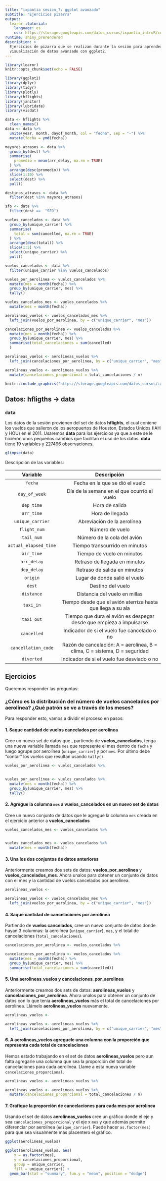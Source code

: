 ```yaml
---
title: "ixpantia sesion_7: ggplot avanzado"
subtitle: "Ejercicios pizarra"
output: 
  learnr::tutorial:
    language: es
    css: https://storage.googleapis.com/datos_cursos/ixpantia_introR/custom_css.css
runtime: shiny_prerendered
description: >
  Ejercicios de pizarra que se realizan durante la sesión para aprender sobre
  visualización de datos avanzado con ggplot2.
---
```


<style>
@import url('https://fonts.googleapis.com/css2?family=Roboto+Mono&family=Roboto+Slab&family=Source+Sans+Pro:wght@300;400&display=swap');

@import url('https://fonts.googleapis.com/css2?family=Lato&display=swap');
</style> 

```r
library(learnr)
knitr::opts_chunk$set(echo = FALSE)

library(ggplot2)
library(dplyr)
library(tidyr)
library(plotly)
library(hflights)
library(janitor)
library(lubridate)
library(visdat)

data <- hflights %>% 
  clean_names()
data <- data %>% 
  unite(year, month, dayof_month, col = "fecha", sep = "-") %>% 
  mutate(fecha = ymd(fecha))

mayores_atrasos <- data %>%
  group_by(dest) %>% 
  summarise(
    promedio = mean(arr_delay, na.rm = TRUE)
  ) %>% 
  arrange(desc(promedio)) %>% 
  slice(1:10) %>% 
  select(dest) %>% 
  pull()

destinos_atrasos <- data %>% 
  filter(dest %in% mayores_atrasos)

sfo <- data %>% 
  filter(dest ==  "SFO")

vuelos_cancelados <- data %>% 
  group_by(unique_carrier) %>% 
  summarise(
    total = sum(cancelled, na.rm = TRUE)
  ) %>% 
  arrange(desc(total)) %>% 
  slice(1:5) %>% 
  select(unique_carrier) %>% 
  pull()

vuelos_cancelados <- data %>% 
  filter(unique_carrier %in% vuelos_cancelados) 

vuelos_por_aerolinea <- vuelos_cancelados %>% 
  mutate(mes = month(fecha)) %>% 
  group_by(unique_carrier, mes) %>% 
  tally()

vuelos_cancelados_mes <- vuelos_cancelados %>% 
  mutate(mes = month(fecha))

aerolineas_vuelos <- vuelos_cancelados_mes %>%
  left_join(vuelos_por_aerolinea, by = c("unique_carrier", "mes"))

cancelaciones_por_aerolinea <- vuelos_cancelados %>% 
  mutate(mes = month(fecha)) %>% 
  group_by(unique_carrier, mes) %>% 
  summarise(total_cancelaciones = sum(cancelled)
  )

aerolineas_vuelos <- aerolineas_vuelos %>%
  left_join(cancelaciones_por_aerolinea, by = c("unique_carrier", "mes"))

aerolineas_vuelos <- aerolineas_vuelos %>% 
  mutate(cancelaciones_proporcional = total_cancelaciones / n) 
```

```r
knitr::include_graphics("https://storage.googleapis.com/datos_cursos/ixpantia_introR/ixpantia_logo.png")  
```

## Datos: **hfligths** -> **data**

### `data`

Los datos de la sesión provienen del set de datos **hflights**, el cual coniene
los vuelos que salieron de los aeropuertos de Houston, Estados Unidos (IAH y
HOU) en el 2011. Usaremos **data** para los ejercicios ya que a este se le
hicieron unos pequeños cambios que facilitan el uso de los datos. **data**
tiene 19 variables y 227496 observaciones. 

```r
glimpse(data)
```

Descripción de las variables:

| Variable              | Descripción                                                                |
| :----------:          | :---------------------:                                                    |
| `fecha`               | Fecha en la que se dió el vuelo                                            |
| `day_of_week`         | Día de la semana en el que ocurrió el vuelo                                |
| `dep_time`            | Hora de salida                                                             |
| `arr_time`            | Hora de llegada                                                            |
| `unique_carrier`      | Abreviación de la aerolínea                                                |
| `flight_num`          | Número de vuelo                                                            |
| `tail_num`            | Número de la cola del avión                                                |
| `actual_elapsed_time` | Tiempo transcurrido en minutos                                             |
| `air_time`            | Tiempo de vuelo en minutos                                                 |
| `arr_delay`           | Retraso de llegada en minutos                                              |
| `dep_delay`           | Retraso de salida en minutos                                               |
| `origin`              | Lugar de donde salió el vuelo                                              |
| `dest`                | Destino del vuelo                                                          |
| `distance`            | Distancia del vuelo en millas                                              |
| `taxi_in`             | Tiempo desde que el avión aterriza hasta que llega a su ala                |
| `taxi_out`            | Tiempo que dura el avión es despegar desde que empieza a impulsarse        |
| `cancelled`           | Indicador de si el vuelo fue cancelado o no                                |
| `cancellation_code`   | Razón de cancelación: A = aerolínea, B = clima, C = sistema, D = seguridad |
| `diverted`            | Indicador de si el vuelo fue desviado o no                                 |


## Ejercicios


Queremos responder las preguntas: 

### ¿Cómo es la distribución del número de vuelos cancelados por aerolínea? ¿Qué patrón se ve a través de los meses?

Para responder esto, vamos a dividir el proceso en pasos:


#### 1. Saque cantidad de vuelos cancelados por aerolinea 

Cree un nuevo set de datos que , partiendo de **vuelos_cancelados**, tenga una
nueva variable llamada `mes` que represente el mes dentro de `fecha` y luego
agrupe por aerolínea (`unique_carrier`) y por `mes`. Por último debe "contar"
los vuelos que resultan usando `tally()`.

```r
vuelos_por_aerolinea <- vuelos_cancelados %>% 
 
```

```r
vuelos_por_aerolinea <- vuelos_cancelados %>% 
  mutate(mes = month(fecha)) %>% 
  group_by(unique_carrier, mes) %>% 
  tally()
```

#### 2. Agregue la columna `mes` a **vuelos_cancelados** en un nuevo set de datos

Cree un nuevo conjunto de datos que le agregue la columna `mes` creada en el
ejercicio anterior a **vuelos_cancelados**

```r
vuelos_cancelados_mes <- vuelos_cancelados %>% 
  
```

```r
vuelos_cancelados_mes <- vuelos_cancelados %>% 
  mutate(mes = month(fecha))
```



#### 3. Una los dos conjuntos de datos anteriores 

Anteriormente creamos dos sets de datos: **vuelos_por_aerolinea** y
**vuelos_cancelados_mes**. Ahora unalos para obtener un conjunto de datos con
el mes y la cantidad de vuelos cancelados por aerolínea. 

```r
aerolineas_vuelos <- 
```

```r
aerolineas_vuelos <- vuelos_cancelados_mes %>%
  left_join(vuelos_por_aerolinea, by = c("unique_carrier", "mes"))
```


#### 4. Saque cantidad de cancelaciones por aerolinea

Partiendo de **vuelos cancelados**, cree un nuevo conjunto de datos donde hayan
3 columnas: la aerolínea (`unique_carrier`), `mes`, y el total de cancelaciones
(`total_cancelaciones`).

```r
cancelaciones_por_aerolinea <- vuelos_cancelados %>% 

```

```r
cancelaciones_por_aerolinea <- vuelos_cancelados %>% 
  mutate(mes = month(fecha)) %>% 
  group_by(unique_carrier, mes) %>% 
  summarise(total_cancelaciones = sum(cancelled))

```

#### 5. Una **aerolineas_vuelos** y **cancelaciones_por_aerolinea**

Anteriormente creamos dos sets de datos: **aerolineas_vuelos** y
**cancelaciones_por_aerolinea**. Ahora unalos para obtener un conjunto de datos
con lo que tenia **aerolineas_vuelos** más el total de cancelaciones por
aerolínea. Llámelo **aerolineas_vuelos** nuevamente. 

```r
aerolineas_vuelos <- 
```

```r
aerolineas_vuelos <- aerolineas_vuelos %>%
  left_join(cancelaciones_por_aerolinea, by = c("unique_carrier", "mes"))
```

#### 6. A **aerolineas_vuelos** agreguele una columna con la proporción que representa cada total de cancelaciones 

Hemos estado trabajando en el set de datos **aerolineas_vuelos** pero aun falta agregarle una columna que sea la proporción del total de cancelaciones para cada aerolínea. Llame a esta nueva variable `cancelaciones_proporcional`.

```r
aerolineas_vuelos <- aerolineas_vuelos %>% 

```

```r
aerolineas_vuelos <- aerolineas_vuelos %>% 
  mutate(cancelaciones_proporcional = total_cancelaciones / n)
```

#### 7. Grafique la proporción de cancelaciones para cada mes por aerolínea

Usando el set de datos **aerolineas_vuelos** cree un gráfico donde el eje y sea `cancelaciones_proporcional` y el eje x `mes` y que además permite diferenciar por aerolínea (`unique_carrier`). Puede hacer `as.factor(mes)` para que sea visualmente más placentero el gráfico. 

```r
ggplot(aerolineas_vuelos)
```

```r
ggplot(aerolineas_vuelos, aes(
    x = as.factor(mes), 
    y = cancelaciones_proporcional, 
    group = unique_carrier,
    fill = unique_carrier)) +
  geom_bar(stat = "summary", fun.y = "mean", position = "dodge") 
```

